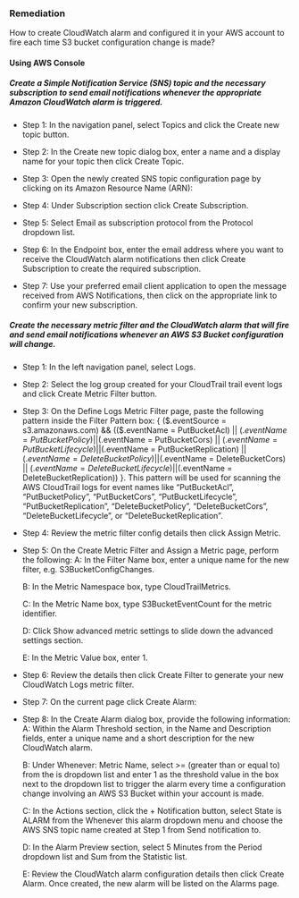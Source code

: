 ### Remediation

How to create CloudWatch alarm and configured it in your AWS account to fire each time S3 bucket configuration change is made?

#### Using AWS Console

##### Create a Simple Notification Service (SNS) topic and the necessary subscription to send email notifications whenever the appropriate Amazon CloudWatch alarm is triggered.

- Step 1: In the navigation panel, select Topics and click the Create new topic button.

- Step 2: In the Create new topic dialog box, enter a name and a display name for your topic then click Create Topic.

- Step 3: Open the newly created SNS topic configuration page by clicking on its Amazon Resource Name (ARN):
- Step 4: Under Subscription section click Create Subscription.

- Step 5: Select Email as subscription protocol from the Protocol dropdown list.

- Step 6: In the Endpoint box, enter the email address where you want to receive the CloudWatch alarm notifications then click Create Subscription to create the required subscription.

- Step 7: Use your preferred email client application to open the message received from AWS Notifications, then click on the appropriate link to confirm your new subscription.

##### Create the necessary metric filter and the CloudWatch alarm that will fire and send email notifications whenever an AWS S3 Bucket configuration will change.

- Step 1: In the left navigation panel, select Logs.

- Step 2: Select the log group created for your CloudTrail trail event logs and click Create Metric Filter button.

- Step 3: On the Define Logs Metric Filter page, paste the following pattern inside the Filter Pattern box: { ($.eventSource = s3.amazonaws.com) && (($.eventName = PutBucketAcl) || ($.eventName = PutBucketPolicy) || ($.eventName = PutBucketCors) || ($.eventName = PutBucketLifecycle) || ($.eventName = PutBucketReplication) || ($.eventName = DeleteBucketPolicy) || ($.eventName = DeleteBucketCors) || ($.eventName = DeleteBucketLifecycle) || ($.eventName = DeleteBucketReplication)) }. This pattern will be used for scanning the AWS CloudTrail logs for event names like “PutBucketAcl”, “PutBucketPolicy”, “PutBucketCors”, “PutBucketLifecycle”, “PutBucketReplication”, “DeleteBucketPolicy”, “DeleteBucketCors”, “DeleteBucketLifecycle”, or “DeleteBucketReplication”.

- Step 4: Review the metric filter config details then click Assign Metric.

- Step 5: On the Create Metric Filter and Assign a Metric page, perform the following:
  A: In the Filter Name box, enter a unique name for the new filter, e.g. S3BucketConfigChanges.

  B: In the Metric Namespace box, type CloudTrailMetrics.

  C: In the Metric Name box, type S3BucketEventCount for the metric identifier.

  D: Click Show advanced metric settings to slide down the advanced settings section.

  E: In the Metric Value box, enter 1.

- Step 6: Review the details then click Create Filter to generate your new CloudWatch Logs metric filter.

- Step 7: On the current page click Create Alarm:
- Step 8: In the Create Alarm dialog box, provide the following information:
  A: Within the Alarm Threshold section, in the Name and Description fields, enter a unique name and a short description for the new CloudWatch alarm.

  B: Under Whenever: Metric Name, select >= (greater than or equal to) from the is dropdown list and enter 1 as the threshold value in the box next to the dropdown list to trigger the alarm every time a configuration change involving an AWS S3 Bucket within your account is made.

  C: In the Actions section, click the + Notification button, select State is ALARM from the Whenever this alarm dropdown menu and choose the AWS SNS topic name created at Step 1 from Send notification to.

  D: In the Alarm Preview section, select 5 Minutes from the Period dropdown list and Sum from the Statistic list.

  E: Review the CloudWatch alarm configuration details then click Create Alarm. Once created, the new alarm will be listed on the Alarms page.
